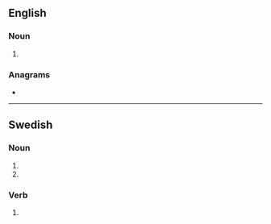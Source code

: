 ==English==

===Noun===
{{head|en|noun form}}

# {{plural of|rev|lang=en}}

===Anagrams===
* {{anagrams|en|a=ersv|ERVs|Serv.|VREs|serv|serv.|vers}}

----

==Swedish==

===Noun===
{{head|sv|noun form}}

# {{sv-noun-form-indef-gen|rev}}
# {{sv-noun-form-indef-gen-pl|rev}}

===Verb===
{{head|sv|verb form}}

# {{sv-verb-form-past-pass|riva}}